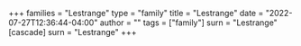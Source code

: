 +++
families = "Lestrange"
type = "family"
title = "Lestrange"
date = "2022-07-27T12:36:44-04:00"
author = ""
tags = ["family"]
surn = "Lestrange"
[cascade]
  surn = "Lestrange"
+++
